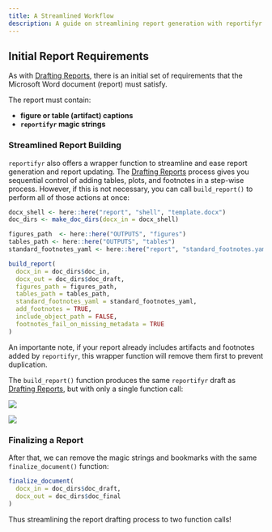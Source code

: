```yaml
---
title: A Streamlined Workflow
description: A guide on streamlining report generation with reportifyr
---
```


## Initial Report Requirements

As with [Drafting Reports](/reportifyr_docs/guides/drafting_reports), there is an
initial set of requirements that the Microsoft Word document (report) must satisfy.

The report must contain:

- **figure or table (artifact) captions**
- **`reportifyr` magic strings**

### Streamlined Report Building

`reportifyr` also offers a wrapper function to streamline and ease report generation 
and report updating. The [Drafting Reports](/reportifyr_docs/guides/drafting_reports) process gives
you sequential control of adding tables, plots, and footnotes in a step-wise
process. However, if this is not necessary, you can call `build_report()` to
perform all of those actions at once:

```r
docx_shell <- here::here("report", "shell", "template.docx")
doc_dirs <- make_doc_dirs(docx_in = docx_shell)

figures_path  <- here::here("OUTPUTS", "figures")
tables_path <- here::here("OUTPUTS", "tables")
standard_footnotes_yaml <- here::here("report", "standard_footnotes.yaml")

build_report(
  docx_in = doc_dirs$doc_in,
  docx_out = doc_dirs$doc_draft,
  figures_path = figures_path,
  tables_path = tables_path,
  standard_footnotes_yaml = standard_footnotes_yaml,
  add_footnotes = TRUE,
  include_object_path = FALSE,
  footnotes_fail_on_missing_metadata = TRUE
)
```

An importante note, if your report already includes artifacts and footnotes added 
by `reportifyr`, this wrapper function will remove them first to prevent duplication.

The `build_report()` function produces the same `reportifyr` draft as [Drafting Reports](/reportifyr_docs/guides/drafting_reports), 
but with only a single function call:

![](/reportifyr_docs/images/add-footnotes-table.png)

![](/reportifyr_docs/images/add-footnotes-plot.png)

### Finalizing a Report

After that, we can remove the magic strings and bookmarks with the same 
`finalize_document()` function:

```r
finalize_document(
  docx_in = doc_dirs$doc_draft,
  docx_out = doc_dirs$doc_final
)
```

Thus streamlining the report drafting process to two function calls! 

